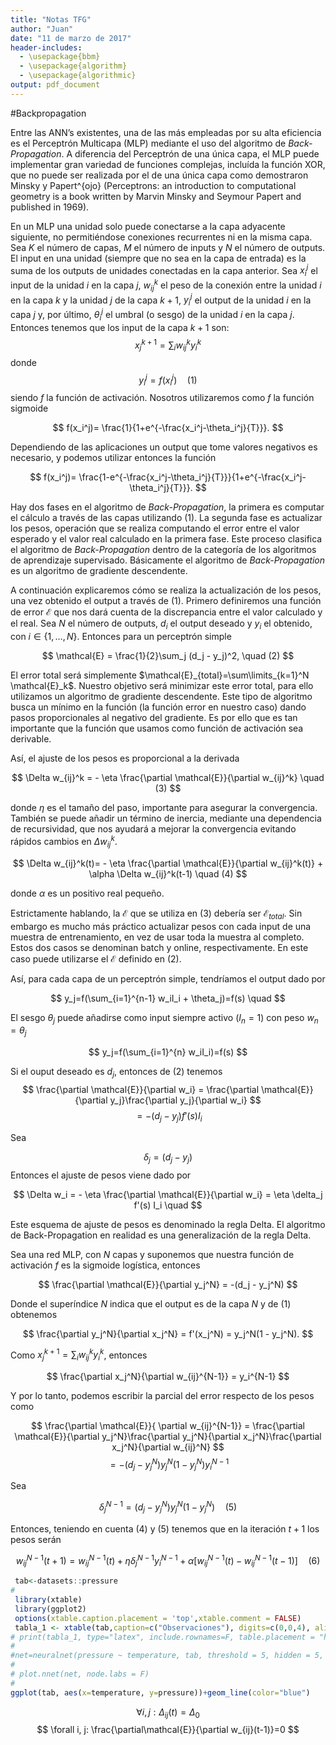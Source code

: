 ```yaml
---
title: "Notas TFG"
author: "Juan"
date: "11 de marzo de 2017"
header-includes:
  - \usepackage{bbm} 
  - \usepackage{algorithm} 
  - \usepackage{algorithmic}
output: pdf_document
---
```



#Backpropagation

Entre las ANN's existentes, una de las más empleadas por su alta eficiencia es el Perceptrón Multicapa (MLP) mediante el uso del algoritmo de *Back-Propagation*. A diferencia del Perceptrón de una única capa, el MLP puede implementar gran variedad de funciones complejas, incluída la función XOR, que no puede ser realizada por el de una única capa como demostraron Minsky y Papert^{ojo} (Perceptrons: an introduction to computational geometry is a book written by Marvin Minsky and Seymour Papert and published in 1969).

En un MLP una unidad solo puede conectarse a la capa adyacente siguiente, no permitiéndose conexiones recurrentes ni en la misma capa. Sea $K$ el número de capas, $M$ el número de inputs y $N$ el número de outputs.  El input en una unidad (siempre que no sea en la capa de entrada) es la suma de los outputs de unidades conectadas en la capa anterior. Sea $x_i^j$ el input de la unidad $i$ en la capa $j$, $w_{ij}^k$ el peso de la conexión entre la unidad $i$ en la capa $k$ y la unidad $j$ de la capa $k+1$, $y_i^j$ el output de la unidad $i$ en la capa $j$ y, por último, $\theta_i^j$ el umbral (o sesgo) de la unidad $i$ en la capa $j$. Entonces tenemos
que los input de la capa $k+1$ son:
$$
x_j^{k+1}=\sum_i w_{ij}^k y_i^k
$$
donde
$$
y_i^j=f(x_i^j) \quad (1)
$$
siendo $f$ la función de activación. Nosotros utilizaremos como $f$ la función sigmoide

$$
f(x_i^j)= \frac{1}{1+e^{-\frac{x_i^j-\theta_i^j}{T}}}.
$$

Dependiendo de las aplicaciones un output que tome valores negativos es necesario, y podemos utilizar entonces la función

$$
f(x_i^j)= \frac{1-e^{-\frac{x_i^j-\theta_i^j}{T}}}{1+e^{-\frac{x_i^j-\theta_i^j}{T}}}.
$$

Hay dos fases en el algoritmo de *Back-Propagation*, la primera es computar el cálculo a través de las capas utilizando (1). La segunda fase es actualizar los pesos, operación que se realiza computando el error entre el valor esperado y el valor real calculado en la primera fase. Este proceso clasifica el algoritmo de *Back-Propagation* dentro de la categoría de los algoritmos de aprendizaje supervisado. Básicamente el algoritmo de *Back-Propagation* es un algoritmo de gradiente descendente. 

A continuación explicaremos cómo se realiza la actualización de los pesos, una vez obtenido el output a través de (1). Primero definiremos una función de error $\mathcal{E}$ que nos dará cuenta de la discrepancia entre el valor calculado y el real. Sea $N$ el número de outputs, $d_i$ el output deseado y $y_i$ el obtenido, con $i \in \{1, \ldots, N\}$. Entonces para un perceptrón simple

$$
\mathcal{E} = \frac{1}{2}\sum_j (d_j - y_j)^2, \quad (2)
$$

El error total será simplemente $\mathcal{E}_{total}=\sum\limits_{k=1}^N \mathcal{E}_k$. Nuestro objetivo será minimizar este error total, para ello utilizamos un algoritmo de gradiente descendente. Este tipo de algoritmo busca un mínimo en la función (la función error en nuestro caso) dando pasos proporcionales al negativo del gradiente. Es por ello que es tan importante que la función que usamos como función de activación sea derivable.

Así, el ajuste de los pesos es proporcional a la derivada

$$
\Delta w_{ij}^k = - \eta \frac{\partial \mathcal{E}}{\partial w_{ij}^k} \quad (3)
$$

donde $\eta$ es el tamaño del paso, importante para asegurar la convergencia. También se puede añadir un término de inercia, mediante una dependencia de recursividad, que nos ayudará a mejorar la convergencia evitando rápidos cambios en $\Delta w_{ij}^k$.

$$
\Delta w_{ij}^k(t)=  - \eta \frac{\partial \mathcal{E}}{\partial w_{ij}^k(t)} + \alpha \Delta w_{ij}^k(t-1)  \quad (4)
$$

donde $\alpha$ es un positivo real pequeño.

Estrictamente hablando, la $\mathcal{E}$ que se utiliza en (3) debería ser $\mathcal{E}_{total}$. Sin embargo es mucho más práctico actualizar pesos con cada input de una muestra de entrenamiento, en vez de usar toda la muestra al completo. Estos dos casos se denominan batch y online, respectivamente. En este caso puede utilizarse el $\mathcal{E}$ definido en (2).

Así, para cada capa de un perceptrón simple, tendríamos el output dado por 

$$
y_j=f(\sum_{i=1}^{n-1} w_iI_i + \theta_j)=f(s) \quad 
$$

El sesgo $\theta_j$ puede añadirse como input siempre activo ($I_n=1$) con peso $w_n=\theta_j$


$$
y_j=f(\sum_{i=1}^{n} w_iI_i)=f(s)
$$

Si el ouput deseado es $d_j$, entonces de (2) tenemos
$$
\frac{\partial \mathcal{E}}{\partial w_i} = \frac{\partial \mathcal{E}}{\partial y_j}\frac{\partial y_j}{\partial w_i}
$$
$$
=-(d_j - y_j)f'(s)I_i
$$

Sea 

$$
\delta_j = (d_j - y_j)
$$
Entonces el ajuste de pesos viene dado por 

$$
\Delta w_i = - \eta \frac{\partial \mathcal{E}}{\partial w_i} = \eta \delta_j f'(s) I_i \quad 
$$


Este esquema de ajuste de pesos es denominado la regla Delta. El algoritmo de Back-Propagation en realidad es una generalización de la regla Delta.

Sea una red MLP, con $N$ capas y suponemos que nuestra función de activación $f$ es la sigmoide logística, entonces

$$
\frac{\partial \mathcal{E}}{\partial y_j^N} = -(d_j - y_j^N)
$$

Donde el superíndice $N$ indica que el output es de la capa  $N$ y de (1) obtenemos

$$
\frac{\partial y_j^N}{\partial x_j^N} = f'(x_j^N) = y_j^N(1 - y_j^N).
$$

Como $x_j^{k+1}=\sum_i w_{ij}^k y_i^k$, entonces

$$
\frac{\partial x_j^N}{\partial w_{ij}^{N-1}} = y_i^{N-1}
$$

Y por lo tanto, podemos escribir la parcial del error respecto de los pesos como

$$
\frac{\partial \mathcal{E}}{ \partial w_{ij}^{N-1}} = \frac{\partial \mathcal{E}}{\partial y_j^N}\frac{\partial y_j^N}{\partial x_j^N}\frac{\partial x_j^N}{\partial w_{ij}^N}
$$
$$
= - (d_j - y_j^N)y_j^N(1-y_j^N)y_i^{N-1}
$$

Sea 

$$
\delta_j^{N-1} = (d_j - y_j^N)y_j^N(1-y_j^N) \quad (5)
$$

Entonces, teniendo en cuenta (4) y (5) tenemos que en la iteración $t+1$ los pesos serán

$$
w_{ij}^{N-1}(t+1) = w_{ij}^{N-1}(t) + \eta \delta_j^{N-1} y_i^{N-1} + \alpha[w_{ij}^{N-1}(t) - w_{ij}^{N-1}(t-1)] \quad (6)
$$


\begin{table}%
\centering
\parbox{0.4\textwidth}{
\begin{footnotesize}
\begin{tabular}{cc}
  \hline
Temperature & Pressure \\ 
  \hline
0 & 0.0002 \\ 
  20 & 0.0012 \\ 
  40 & 0.0060 \\ 
  60 & 0.0300 \\ 
  80 & 0.0900 \\ 
  100 & 0.2700 \\ 
  120 & 0.7500 \\ 
  140 & 1.8500 \\ 
  160 & 4.2000 \\ 
  180 & 8.8000 \\ 
  200 & 17.3000 \\ 
  220 & 32.1000 \\ 
  240 & 57.0000 \\ 
  260 & 96.0000 \\ 
  280 & 157.0000 \\ 
  300 & 247.0000 \\ 
  320 & 376.0000 \\ 
  340 & 558.0000 \\ 
  360 & 806.0000 \\ 
   \hline
\end{tabular}
\end{footnotesize}
\label{tab:table}
}
\qquad
\begin{minipage}[c]{0.53\textwidth}%
\centering
    \includegraphics[width=1\textwidth]{plot_01.png}
\label{fig:figure}
\end{minipage}
\end{table}



```r
 tab<-datasets::pressure
#
 library(xtable)
 library(ggplot2)
 options(xtable.caption.placement = 'top',xtable.comment = FALSE)
 tabla_1 <- xtable(tab,caption=c("Observaciones"), digits=c(0,0,4), align = rep("c",3))
# print(tabla_1, type="latex", include.rownames=F, table.placement = "h")
# 
#net=neuralnet(pressure ~ temperature, tab, threshold = 5, hidden = 5, stepmax = 1000000)
# 
# plot.nnet(net, node.labs = F)
# 
ggplot(tab, aes(x=temperature, y=pressure))+geom_line(color="blue")


```


$$
\forall i, j:\Delta_{ij}(t) = \Delta_0
$$
$$
\forall i, j: \frac{\partial\mathcal{E}}{\partial w_{ij}(t-1)}=0
$$
\floatname{algorithm}{Algoritmo}
\renewcommand{\listalgorithmname}{Lista de algoritmos}
\renewcommand{\algorithmicrequire}{\textbf{Entrada:}}
\renewcommand{\algorithmicensure}{\textbf{Salida:}}
\renewcommand{\algorithmicend}{\textbf{fin}}
\renewcommand{\algorithmicif}{\textbf{si}}
\renewcommand{\algorithmicthen}{\textbf{entonces}}
\renewcommand{\algorithmicelse}{\textbf{si no}}
\renewcommand{\algorithmicelsif}{\algorithmicelse,\ \algorithmicif}
\renewcommand{\algorithmicendif}{\algorithmicend\ \algorithmicif}
\renewcommand{\algorithmicfor}{\textbf{para}}
\renewcommand{\algorithmicforall}{\textbf{para todo}}
\renewcommand{\algorithmicdo}{\textbf{hacer}}
\renewcommand{\algorithmicendfor}{\algorithmicend\ \algorithmicfor}
\renewcommand{\algorithmicwhile}{\textbf{mientras}}
\renewcommand{\algorithmicendwhile}{\algorithmicend\ \algorithmicwhile}
\renewcommand{\algorithmicloop}{\textbf{repetir}}
\renewcommand{\algorithmicendloop}{\algorithmicend\ \algorithmicloop}
\renewcommand{\algorithmicrepeat}{\textbf{repetir}}
\renewcommand{\algorithmicuntil}{\textbf{hasta que}}
\renewcommand{\algorithmicprint}{\textbf{imprimir}}
\renewcommand{\algorithmicreturn}{\textbf{devolver}}
\renewcommand{\algorithmictrue}{\textbf{cierto }}
\renewcommand{\algorithmicfalse}{\textbf{falso }}




\begin{algorithm}
\begin{algorithmic}[1]
\REPEAT {\STATE computar gradiente $\frac{\partial \mathcal{E}}{\partial w}(t)$}
\FOR{todos los pesos y sesgos}
\IF{$\frac{\partial \mathcal{E}}{\partial w_{ij}}(t-1)\frac{\partial \mathcal{E}}{\partial w_{ij}}(t)>0$}
\STATE $\Delta_{ij}(t) = \textbf{ min}(\Delta_{ij}(t-1)\eta^+, \Delta_{max}$)
\STATE $\Delta w_{ij}(t) = -\textbf{ sign}\Big(\frac{\partial \mathcal{E}}{\partial w_{ij}}(t)\Big)\Delta_{ij}(t)$
\STATE $w_{ij}(t+1)=w_{ij}(t)+\Delta_{ij}(t)$
\STATE $\frac{\partial \mathcal{E}}{\partial w_{ij}}(t-1) = \frac{\partial \mathcal{E}}{\partial w_{ij}}(t)$
\ELSIF{$\frac{\partial \mathcal{E}}{\partial w_{ij}}(t-1)\frac{\partial \mathcal{E}}{\partial w_{ij}}(t)<0$}
\STATE $\Delta_{ij}(t) = \textbf{ maximum}(\Delta_{ij}(t-1)\eta^-, \Delta_{min})$
\STATE $\frac{\partial \mathcal{E}}{\partial w_{ij}}(t-1)=0$
\ELSIF{$\frac{\partial \mathcal{E}}{\partial w_{ij}}(t-1)\frac{\partial \mathcal{E}}{\partial w_{ij}}(t)=0$}
\STATE $\Delta w_{ij}(t) = -\textbf{ sign}\Big(\frac{\partial \mathcal{E}}{\partial w_{ij}}(t)\Big)\Delta_{ij}(t)$
\STATE $w_{ij}(t+1)=w_{ij}(t)+\Delta_{ij}(t)$
\STATE $\frac{\partial \mathcal{E}}{\partial w_{ij}}(t-1) = \frac{\partial \mathcal{E}}{\partial w_{ij}}(t)$
\ENDIF
\ENDFOR
\UNTIL {\textbf{converja}}
\end{algorithmic}
\end{algorithm}

